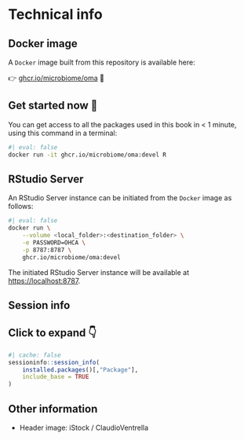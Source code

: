 # Technical info {#sec-technical-information}

## Docker image {#sec-docker-image}

A `Docker` image built from this repository is available here: 

👉 [ghcr.io/microbiome/oma](https://ghcr.io/microbiome/oma) 🐳

::: {.callout-tip icon='true'}
## Get started now 🎉

You can get access to all the packages used in this book in < 1 minute, 
using this command in a terminal: 

```sh
#| eval: false
docker run -it ghcr.io/microbiome/oma:devel R
```

:::

## RStudio Server {-}

An RStudio Server instance can be initiated from the `Docker` image as follows: 

```sh
#| eval: false
docker run \
    --volume <local_folder>:<destination_folder> \
    -e PASSWORD=OHCA \
    -p 8787:8787 \
    ghcr.io/microbiome/oma:devel
```

The initiated RStudio Server instance will be available at 
[https://localhost:8787](https://localhost:8787).

## Session info {#sec-session-info}

::: {.callout-note collapse="true"}

## Click to expand 👇

```r
#| cache: false
sessioninfo::session_info(
    installed.packages()[,"Package"], 
    include_base = TRUE
)
```

:::

<!-- # Session info  -->

<!-- ```{r "session info"} -->
<!-- #| cache: false -->
<!-- sessioninfo::session_info( -->
<!--     installed.packages()[,"Package"],  -->
<!--     include_base = TRUE -->
<!-- ) -->
<!-- ``` -->

## Other information

- Header image: iStock / ClaudioVentrella
